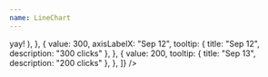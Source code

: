 ```yaml
---
name: LineChart
---
```


<Playground>
  <LineChart
    points={[
      {
        value: 423,
        axisLabelX: "Sep 10",
        tooltip: { title: "Sep 10", description: "423 clicks" },
      },
      {
        value: 567,
        tooltip: (
          <Text variant='sm' p={0.5}>
            yay!
          </Text>
        ),
      },
      {
        value: 300,
        axisLabelX: "Sep 12",
        tooltip: { title: "Sep 12", description: "300 clicks" },
      },
      {
        value: 200,
        tooltip: { title: "Sep 13", description: "200 clicks" },
      },
    ]}
  />
</Playground>
